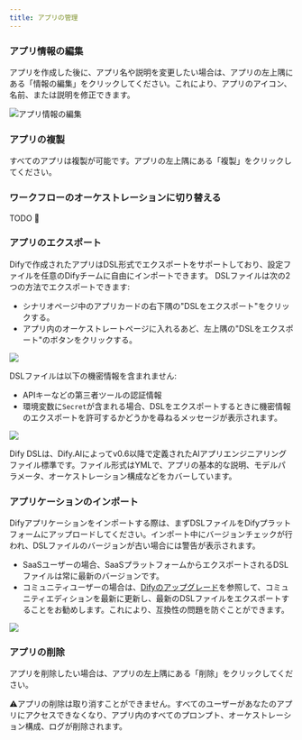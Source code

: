 ```yaml
---
title: アプリの管理
---
```



### アプリ情報の編集

アプリを作成した後に、アプリ名や説明を変更したい場合は、アプリの左上隅にある「情報の編集」をクリックしてください。これにより、アプリのアイコン、名前、または説明を修正できます。

![アプリ情報の編集](https://assets-docs.dify.ai/dify-enterprise-mintlify/jp/guides/management/63a449e9a8ae337b9c067165d1674a45.png)

### アプリの複製

すべてのアプリは複製が可能です。アプリの左上隅にある「複製」をクリックしてください。

### ワークフローのオーケストレーションに切り替える

TODO 🚧

### アプリのエクスポート

Difyで作成されたアプリはDSL形式でエクスポートをサポートしており、設定ファイルを任意のDifyチームに自由にインポートできます。 DSLファイルは次の2つの方法でエクスポートできます:

* シナリオページ中のアプリカードの右下隅の"DSLをエクスポート"をクリックする。
* アプリ内のオーケストレートページに入れるあど、左上隅の"DSLをエクスポート"のボタンをクリックする。

![](https://assets-docs.dify.ai/dify-enterprise-mintlify/jp/guides/management/544c18d770e230db93d6756bba98d8a7.png)

DSLファイルは以下の機密情報を含まれません:

* APIキーなどの第三者ツールの認証情報
* 環境変数に`Secret`が含まれる場合、DSLをエクスポートするときに機密情報のエクスポートを許可するかどうかを尋ねるメッセージが表示されます。

![](https://assets-docs.dify.ai/dify-enterprise-mintlify/jp/guides/management/25ce002ef7f0392fc6b3b6975ae137ec.png)

<Info>
Dify DSLは、Dify.AIによってv0.6以降で定義されたAIアプリエンジニアリングファイル標準です。ファイル形式はYMLで、アプリの基本的な説明、モデルパラメータ、オーケストレーション構成などをカバーしています。
</Info>

### アプリケーションのインポート

Difyアプリケーションをインポートする際は、まずDSLファイルをDifyプラットフォームにアップロードしてください。インポート中にバージョンチェックが行われ、DSLファイルのバージョンが古い場合には警告が表示されます。

- SaaSユーザーの場合、SaaSプラットフォームからエクスポートされるDSLファイルは常に最新のバージョンです。
- コミュニティユーザーの場合は、[Difyのアップグレード](https://docs.dify.ai/ja-jp/getting-started/install-self-hosted/docker-compose#upgrade-dify)を参照して、コミュニティエディションを最新に更新し、最新のDSLファイルをエクスポートすることをお勧めします。これにより、互換性の問題を防ぐことができます。

![](https://assets-docs.dify.ai/2024/11/487d2c1cc8b86666feb35ea8a346c053.png)

### アプリの削除

アプリを削除したい場合は、アプリの左上隅にある「削除」をクリックしてください。

<Info>
⚠️アプリの削除は取り消すことができません。すべてのユーザーがあなたのアプリにアクセスできなくなり、アプリ内のすべてのプロンプト、オーケストレーション構成、ログが削除されます。
</Info>
